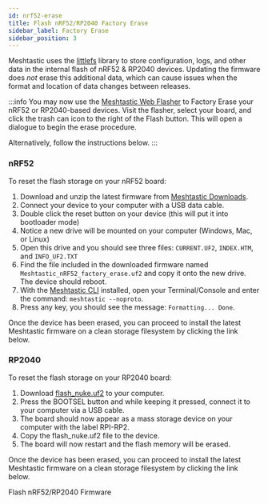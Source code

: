 ```yaml
---
id: nrf52-erase
title: Flash nRF52/RP2040 Factory Erase
sidebar_label: Factory Erase
sidebar_position: 3
---
```



Meshtastic uses the [littlefs](https://github.com/littlefs-project/littlefs) library to store configuration, logs, and other data in the internal flash of nRF52 & RP2040 devices. Updating the firmware does _not_ erase this additional data, which can cause issues when the format and location of data changes between releases.

:::info
You may now use the [Meshtastic Web Flasher](https://flasher.mesthastic.org) to Factory Erase your nRF52 or RP2040-based devices.  Visit the flasher, select your board, and click the trash can icon to the right of the Flash button. This will open a dialogue to begin the erase procedure. 

Alternatively, follow the instructions below.
:::

### nRF52

To reset the flash storage on your nRF52 board:

1. Download and unzip the latest firmware from [Meshtastic Downloads](https://meshtastic.org/downloads).
2. Connect your device to your computer with a USB data cable.
3. Double click the reset button on your device (this will put it into bootloader mode)
4. Notice a new drive will be mounted on your computer (Windows, Mac, or Linux)
5. Open this drive and you should see three files: `CURRENT.UF2`, `INDEX.HTM`, and `INFO_UF2.TXT`
6. Find the file included in the downloaded firmware named `Meshtastic_nRF52_factory_erase.uf2` and copy it onto the new drive. The device should reboot.
7. With the [Meshtastic CLI](/docs/software/python/cli/) installed, open your Terminal/Console and enter the command: `meshtastic --noproto`.
8. Press any key, you should see the message: `Formatting... Done`.

Once the device has been erased, you can proceed to install the latest Meshtastic firmware on a clean storage filesystem by clicking the link below.

### RP2040

To reset the flash storage on your RP2040 board:

1. Download [flash_nuke.uf2](https://datasheets.raspberrypi.com/soft/flash_nuke.uf2) to your computer.
2. Press the BOOTSEL button and while keeping it pressed, connect it to your computer via a USB cable.
3. The board should now appear as a mass storage device on your computer with the label RPI-RP2.
4. Copy the flash_nuke.uf2 file to the device.
5. The board will now restart and the flash memory will be erased.


Once the device has been erased, you can proceed to install the latest Meshtastic firmware on a clean storage filesystem by clicking the link below.

<div className="indexCtasBody">
  <Link
    className={"button button--outline button--lg cta--button"}
    to={"/docs/getting-started/flashing-firmware/nrf52/"}
  >
    Flash nRF52/RP2040 Firmware
  </Link>
</div>
